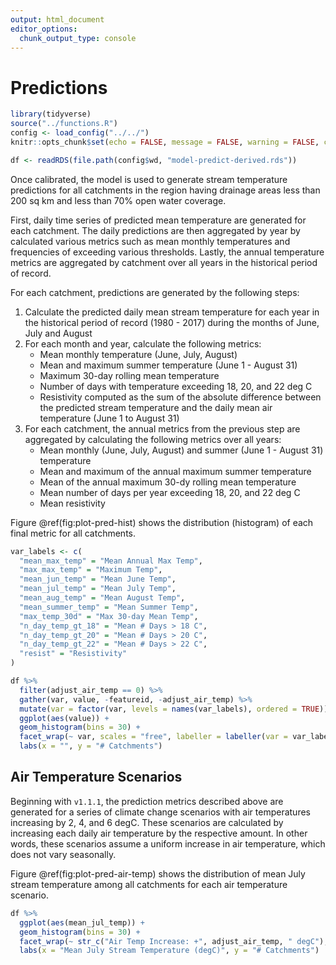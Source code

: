 ```yaml
---
output: html_document
editor_options: 
  chunk_output_type: console
---
```

# Predictions

```r
library(tidyverse)
source("../functions.R")
config <- load_config("../../")
knitr::opts_chunk$set(echo = FALSE, message = FALSE, warning = FALSE, comment = NA)

df <- readRDS(file.path(config$wd, "model-predict-derived.rds"))
```

Once calibrated, the model is used to generate stream temperature predictions for all catchments in the region having drainage areas less than 200 sq km and less than 70% open water coverage. 

First, daily time series of predicted mean temperature are generated for each catchment. The daily predictions are then aggregated by year by calculated various metrics such as mean monthly temperatures and frequencies of exceeding various thresholds. Lastly, the annual temperature metrics are aggregated by catchment over all years in the historical period of record.

For each catchment, predictions are generated by the following steps:

1. Calculate the predicted daily mean stream temperature for each year in the historical period of record (1980 - 2017) during the months of June, July and August
2. For each month and year, calculate the following metrics:
    - Mean monthly temperature (June, July, August)
    - Mean and maximum summer temperature (June 1 - August 31)
    - Maximum 30-day rolling mean temperature
    - Number of days with temperature exceeding 18, 20, and 22 deg C
    - Resistivity computed as the sum of the absolute difference between the predicted stream temperature and the daily mean air temperature (June 1 to August 31)
3. For each catchment, the annual metrics from the previous step are aggregated by calculating the following metrics over all years:
    - Mean monthly (June, July, August) and summer (June 1 - August 31) temperature
    - Mean and maximum of the annual maximum summer temperature
    - Mean of the annual maximum 30-dy rolling mean temperature
    - Mean number of days per year exceeding 18, 20, and 22 deg C
    - Mean resistivity
  
Figure \@ref(fig:plot-pred-hist) shows the distribution (histogram) of each final metric for all catchments.

```r
var_labels <- c(
  "mean_max_temp" = "Mean Annual Max Temp",
  "max_max_temp" = "Maximum Temp",
  "mean_jun_temp" = "Mean June Temp",
  "mean_jul_temp" = "Mean July Temp",
  "mean_aug_temp" = "Mean August Temp",
  "mean_summer_temp" = "Mean Summer Temp",
  "max_temp_30d" = "Max 30-day Mean Temp",
  "n_day_temp_gt_18" = "Mean # Days > 18 C",
  "n_day_temp_gt_20" = "Mean # Days > 20 C",
  "n_day_temp_gt_22" = "Mean # Days > 22 C",
  "resist" = "Resistivity"
)

df %>% 
  filter(adjust_air_temp == 0) %>% 
  gather(var, value, -featureid, -adjust_air_temp) %>% 
  mutate(var = factor(var, levels = names(var_labels), ordered = TRUE)) %>% 
  ggplot(aes(value)) +
  geom_histogram(bins = 30) +
  facet_wrap(~ var, scales = "free", labeller = labeller(var = var_labels)) +
  labs(x = "", y = "# Catchments")
```

## Air Temperature Scenarios

Beginning with `v1.1.1`, the prediction metrics described above are generated for a series of climate change scenarios with air temperatures increasing by 2, 4, and 6 degC. These scenarios are calculated by increasing each daily air temperature by the respective amount. In other words, these scenarios assume a uniform increase in air temperature, which does not vary seasonally.

Figure \@ref(fig:plot-pred-air-temp) shows the distribution of mean July stream temperature among all catchments for each air temperature scenario.

```r
df %>% 
  ggplot(aes(mean_jul_temp)) +
  geom_histogram(bins = 30) +
  facet_wrap(~ str_c("Air Temp Increase: +", adjust_air_temp, " degC"), ncol = 1) +
  labs(x = "Mean July Stream Temperature (degC)", y = "# Catchments")
```
